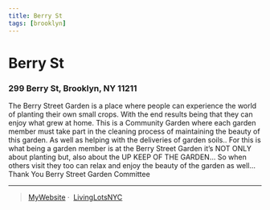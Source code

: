 ```yaml
---
title: Berry St
tags: [brooklyn]
---
```

# Berry St

<NumberOfOrg URL="https://livinglotsnyc.org/lot/54104/" />

### 299 Berry St, Brooklyn, NY 11211

The Berry Street Garden is a place where people
can experience the world of planting their own
small crops.
With the end results being that they can enjoy
what grew at home.
This is a Community Garden where each garden member must take part in the cleaning process of maintaining the beauty of this garden.
As well as helping with the deliveries of garden soils..
For this is what being a garden member is at the Berry Street Garden it’s NOT ONLY about planting but, also about the UP KEEP OF THE GARDEN...
So when others visit they too can relax and enjoy the beauty of the garden as well...
Thank You
Berry Street Garden Committee

---
> [MyWebsite](https://www.facebook.com/BerryStreetGarden/)&nbsp;&middot;&nbsp;
> [LivingLotsNYC](https://livinglotsnyc.org/lot/54104/)



